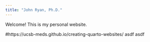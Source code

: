 ```yaml
---
title: "John Ryan, Ph.D."
---
```


Welcome! This is my personal website.

#https://ucsb-meds.github.io/creating-quarto-websites/
asdf asdf